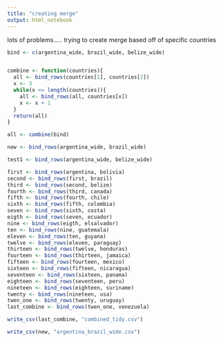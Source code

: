 ```yaml
---
title: "creating merge"
output: html_notebook
---
```


lots of problems..... trying to create merge based off of specific countries
```r
bind <- c(argentina_wide, brazil_wide, belize_wide)


combine <- function(countries){
  all <- bind_rows(countries[1], countries[2])
  x <- 3
  while(x <= length(countries)){
    all <- bind_rows(all, countries[x])
    x <- x + 1
  }
  return(all)
}

all <- combine(bind)

new <- bind_rows(argentina_wide, brazil_wide)

test1 <- bind_rows(argentina_wide, belize_wide)

```


```r
first <- bind_rows(argentina, bolivia)
second <- bind_rows(first, brazil)
third <- bind_rows(second, belize)
fourth <- bind_rows(third, canada)
fifth <- bind_rows(fourth, chile)
sixth <- bind_rows(fifth, colombia)
seven <- bind_rows(sixth, costa)
eigth <- bind_rows(seven, ecuador)
nine <- bind_rows(eigth, elsalvador)
ten <- bind_rows(nine, guatemala)
eleven <- bind_rows(ten, guyana)
twelve <- bind_rows(eleven, paraguay)
thirteen <- bind_rows(twelve, honduras)
fourteen <- bind_rows(thirteen, jamaica)
fifteen <- bind_rows(fourteen, mexico)
sixteen <- bind_rows(fifteen, nicaragua)
seventeen <- bind_rows(sixteen, panama)
eighteen <- bind_rows(seventeen, peru)
nineteen <- bind_rows(eighteen, suriname)
twenty <- bind_rows(nineteen, usa)
twen_one <- bind_rows(twenty, uruguay)
last_combine <- bind_rows(twen_one, venezuela)

write_csv(last_combine, "combined_tidy.csv")
```

```r
write_csv(new, "argentina_brazil_wide.csv")
```


